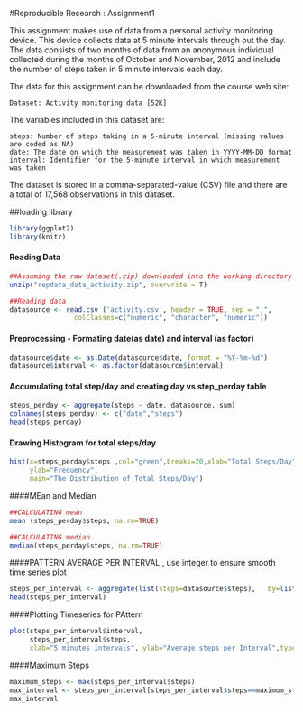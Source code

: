 #Reproducible Research : Assignment1 

This assignment makes use of data from a personal activity monitoring device. This device collects data at 5 minute intervals through out the day. The data consists of two months of data from an anonymous individual collected during the months of October and November, 2012 and include the number of steps taken in 5 minute intervals each day.

The data for this assignment can be downloaded from the course web site:

    Dataset: Activity monitoring data [52K]

The variables included in this dataset are:

    steps: Number of steps taking in a 5-minute interval (missing values are coded as NA)
    date: The date on which the measurement was taken in YYYY-MM-DD format
    interval: Identifier for the 5-minute interval in which measurement was taken

The dataset is stored in a comma-separated-value (CSV) file and there are a total of 17,568 observations in this dataset.

##loading library

```r

library(ggplot2)
library(knitr)
```


#### Reading Data

```r
##Assuming the raw dataset(.zip) downloaded into the working directory
unzip("repdata_data_activity.zip", overwrite = T)

##Reading data
datasource <- read.csv ('activity.csv', header = TRUE, sep = ",",
                colClasses=c("numeric", "character", "numeric"))
```


#### Preprocessing - Formating date(as date) and interval (as factor)

```r

datasource$date <- as.Date(datasource$date, format = "%Y-%m-%d")
datasource$interval <- as.factor(datasource$interval)
```

#### Accumulating total step/day and creating day vs step_perday table

```r
steps_perday <- aggregate(steps ~ date, datasource, sum)
colnames(steps_perday) <- c("date","steps")
head(steps_perday)
```


#### Drawing Histogram for total steps/day
```r

hist(x=steps_perday$steps ,col="green",breaks=20,xlab="Total Steps/Day",
     ylab="Frequency",
     main="The Distribution of Total Steps/Day")

```

####MEan and Median

```r
##CALCULATING mean
mean (steps_perday$steps, na.rm=TRUE)

##CALCULATING median
median(steps_perday$steps, na.rm=TRUE)
```

####PATTERN AVERAGE PER INTERVAL , use integer to ensure smooth time series plot
```r

steps_per_interval <- aggregate(list(steps=datasource$steps),   by=list(interval=as.integer(datasource$interval)), FUN=mean,na.rm=TRUE)
head(steps_per_interval)

```

####Plotting Timeseries for PAttern

```r
plot(steps_per_interval$interval, 
     steps_per_interval$steps,
     xlab="5 minutes intervals", ylab="Average steps per Interval",type="l")

```
####Maximum Steps
```r
maximum_steps <- max(steps_per_interval$steps)
max_interval <- steps_per_interval[steps_per_interval$steps==maximum_steps,]
max_interval
```